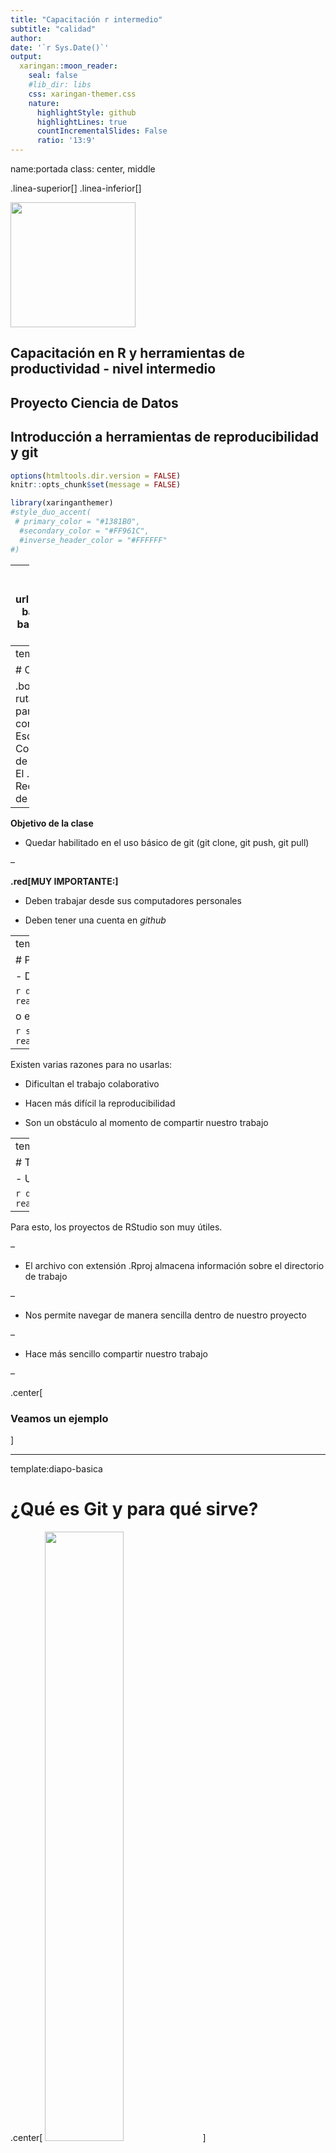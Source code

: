 ```yaml
---
title: "Capacitación r intermedio"
subtitle: "calidad"
author: 
date: '`r Sys.Date()`'
output:
  xaringan::moon_reader:
    seal: false
    #lib_dir: libs
    css: xaringan-themer.css
    nature:
      highlightStyle: github
      highlightLines: true
      countIncrementalSlides: False
      ratio: '13:9'
---
```



name:portada
class: center, middle

.linea-superior[]
.linea-inferior[]


<img src="imagenes/logo_portada2.png" width="200" />


## Capacitación en R y herramientas de productividad - nivel intermedio

## Proyecto Ciencia de Datos

## Introducción a herramientas de reproducibilidad y git


```r
options(htmltools.dir.version = FALSE)
knitr::opts_chunk$set(message = FALSE) 
```

```r
library(xaringanthemer)
#style_duo_accent(
 # primary_color = "#1381B0",
  #secondary_color = "#FF961C",
  #inverse_header_color = "#FFFFFF"
#)
```



---
name:diapo-basica
background-image: url("imagenes/fondo2.PNG")
background-size: contain;
background-position: 100% 0%

---
template:diapo-basica



# Contenidos de la clase


.body2[- Proyectos de R y rutas relativas
- ¿Qué es Git y para qué sirve?
- Principales conceptos asociados a Git
- Esquema de trabajo en git
- Conflictos de merge
- Árbol de commits
- Uso de ramas
- El .gitignore
- Recomendaciones sobre uso de git]

--

**Objetivo de la clase**

- Quedar habilitado en el uso básico de git (git clone, git push, git pull)

--

**.red[MUY IMPORTANTE:]** 

- Deben trabajar desde sus computadores personales

- Deben tener una cuenta en *github*

---
template:diapo-basica



# Problema de las rutas


- Durante este curso evitaremos el uso de rutas absolutas, como

```r
data <- read_csv("/home/klaus/ine/capacitaciones/r_intermedio/0_intro_git/data/example_file.csv")
```

o esto...

```r
setwd("/home/klaus/ine/capacitaciones/r_intermedio/0_intro_git/data")
data <- read_csv("example_file.csv")
```

--

Existen varias razones para no usarlas:

- Dificultan el trabajo colaborativo

- Hacen más difícil la reproducibilidad

- Son un obstáculo al momento de compartir nuestro trabajo 

---
template:diapo-basica


# Trabajo con proyectos


- Usaremos rutas relativas 

```r
data <- read_csv("data/example_file.csv")
```

--

Para esto, los proyectos de RStudio son muy útiles. 

--

- El archivo con extensión .Rproj almacena información sobre el directorio de trabajo

--

- Nos permite navegar de manera sencilla dentro de nuestro proyecto

--

- Hace más sencillo compartir nuestro trabajo 


--

.center[

<!-- EJERCICIO 0 -->
### Veamos un ejemplo
]



---

template:diapo-basica



# ¿Qué es Git y para qué sirve?

.center[
<img src="imagenes/documento_final.gif" width="50%" />
]


---

template:diapo-basica



# ¿Qué es Git y para qué sirve?

Es un sistema de control de versiones (VCS): nos dice quién hizo qué y cuándo en  nuestro proyecto  

Permite que varias personas trabajen en un mismo proyecto sin molestarse unos a otros

Funciona como una máquina del tiempo 

- Cada cierto tiempo sacamos una "foto" de todos los archivos del proyecto

- Estas fotos no desaparecen

- Siempre es posible volver a una foto anterior

Nos protege:

- De nuestra propia estupidez

- De fallas en el disco duro (podemos sincronizar nuestros cambios en la nube)

.center[
<img src="imagenes/git.png" width="140" />
]


---

template:diapo-basica



# ¿Qué es Git y para qué sirve?


.pull-center[
<img src="imagenes/esquema_reproducibilidad.png" width="800" />
]


Nos acercamos a la reproducibilidad

--

Aún nos falta manejar las dependencias 


---
template:diapo-basica



# Principales conceptos

Git nos permite navegar de manera "sencilla" por las distintas versiones de un archivo

.center[
<img src="imagenes/diagrama.png" width="300" />
]

--

### Podemos rastrear dónde y cuándo se producen los errores

.center[
<img src="imagenes/pikachu.png" width="250" />
]



---

template:diapo-basica



# Estados en Git

.center[
<img src="imagenes/estados-git.png" width="500" />
]

Tenemos 3 estados para nuestros archivos:

- Modificado

- "En escena" (*staging area*)

- Confirmado o comprometido (*committed*)

---

template:diapo-basica



# Principales conceptos

Ciclos sucesivos de *modificar, poner en escena y confirmar* van generando el historial de cambios de nuestro repositorio

--

Cada _commit_ es una foto del estado de nuestros archivos a la que podemos acceder cuando queramos

--

- **NO** podemos acceder a estados intermedios entre dos _commit_

--

- Queremos hacer _commit_ frecuentemente y con un número de cambios manejable

--

Si quiero trabajar de manera individual, no necesito más que lo que hemos visto hasta ahora

--

**¿Qué pasa si necesito trabajar con más personas?**



---

template:diapo-basica



# Principales conceptos

.center[
<img src="imagenes/diagrama-git.png" width="600" />
]

--

### Git puede funcionar sin problemas de manera local

--

### Gitlab, Github, etc se usan para trabajar con más personas


---

template:diapo-basica



# Principales conceptos

.center[
<img src="imagenes/flujo_git.png" width="55%" />
]


.right[ <font size="2"> Ilustración por Allison Horst, https://allisonhorst.com/git-github</font> ]


---
template:diapo-basica



# Repositorio remoto

.center[
<img src="imagenes/diagrama-colaborativo.png" width="600" />
]

--

### Varias personas aportan a un mismo repositorio


.pull-left[
<img src="imagenes/logos.png" width="400" />
]

--

.pull-right[
<img src="imagenes/logo_distinto.png" width="700" />
]



---
template:diapo-basica



# Esquema de trabajo en Git


.center[
<img src="https://i.gifer.com/2DAN.gif" width="450" />
]



Los commit nos permiten sujetarnos a la roca 

--

En terreno peligroso, es mejor hacer más commits.  

--

Si nos caemos, tendremos un punto del cual sujetarnos



---
template:diapo-basica



# Esquema de trabajo en Git

Luego de hacer nuestros _commit_, usualmente vamos a querer enviarlos al repositorio
remoto para que el resto pueda verlos a través de un _push_

--

Antes de hacer un _push_, es necesario actualizar nuestro proyecto con los cambios que otros/as colegas puedan haber realizado desde la última vez que nos sincronizamos con el repositorio remoto. Para esto, usamos `git pull`

--

Si es que fue posible traer los cambios remotos **sin problemas** y teniendo seguridad que nuestro código funciona, procedemos a empujar nuestros cambios con un `git push`

--

Por lo tanto, el flujo normal de trabajo es siempre:



## commit - pull - push

--

<div style="float: left;">
<img src="imagenes/no_olvidar.png" width="65%"  />
</div>



--

<!--  EJERCICIO 1 -->

**Probemos nuestro primer flujo `git`! ** 


---
template: diapo-basica

# ¿Sin problemas?

Al hacer `pull` traemos los cambios que han hecho el resto de colegas a nuestro
repositorio local y `git` trata de incorporarlo con los `commit` que hemos realizado
desde la última vez que hicimos `pull`. A esto se le llama `merge`.

--

Si los cambios que existen en nuestros `commit` no tienen intersección con los de
los `commit` de nuestros colegas, no habrá problema. Dos casos:

--

- Cambios en archivos diferentes

--

- Cambios en el mismo archivo, pero distintas líneas

--

Ahora, si nuestros `commit` y algún `commit` recibido en el `pull` cambian la misma
línea de un archivo, tendremos .red[problemas]: un conflicto de _merge_.

--

.center[
<img src="imagenes/git_merge.gif" width="35%" />
]

--

<!-- EJERCICIO 2 -->
**Probemos cómo generar y resolver un conflicto de merge**

---
template:diapo-basica

# Conflicto de merge

<div style="float: left;">
<img src="imagenes/merge_conflict1.png" width="90%" />
</div>


<-- Su script se verá similar a esto

--



Básicamente `git` nos muestra cómo están las líneas que tienen cambios simultáneos en nuestro repositorio y en el script en el repositorio remoto. 

Aquí debemos editar el script para que quede funcional, de acuerdo a los objetivos del proyecto y del script. Para esto no existe receta, podrían mantenerse ambos cambios, uno de los dos o ninguno:

--

.center[
<img src="imagenes/merge_conflict2.png" width="85%" />
]

--

Luego de editar el script, es necesario realizar un `commit` y luego un `push` con lo que se soluciona el conflicto de `merge`.

--

**Nota importante:** cuando hacemos un `pull` con conflicto de `merge`, nos aparecerán todos los cambios al repositorio que ha habido desde la última vez que hicimos `pull`  en la pestaña Git. Solo debemos preocuparnos por los archivos que aparezcan con un símbolo de “U”, que implican que ese archivo específico tiene conflicto de merge.


---
template:diapo-basica

# Conflicto de merge

Ejemplo de lo anterior:

.center[
<img src="imagenes/merge_conflict3.png" width="85%" />
]

La terminal también nos indicará los archivos con conflicto:

.center[
<img src="imagenes/merge_conflict4.png" width="85%" />
]

---
template:diapo-basica

# El árbol de commits


<div style="float: right;">
<img src="imagenes/arbol_commit1.gif" width="80%" />
</div>


.texto-chico[El árbol de commits es una representación visual de la historia de nuestro proyecto.]

--

.texto-chico[Nos muestra cada commit, nos permite acceder a sus contenidos y nos muestra dónde nos encontramos actualmente en la historia del árbol y dónde se encuentran las otras ramas, en caso de existir.] 

--

.texto-chico[**¿Qué es una rama?** ]
--
.texto-chico[Simplemente es un puntero a un `commit` específico, que contiene la información de sus ancestros. ]





---
template:diapo-basica

# El árbol de commits


<div style="float: right;">
<img src="imagenes/arbol_commit2.gif" width="80%" />
</div>


.texto-chico[El árbol de commits es una representación visual de la historia de nuestro proyecto.]



.texto-chico[Nos muestra cada commit, nos permite acceder a sus contenidos y nos muestra dónde nos encontramos actualmente en la historia del árbol y dónde se encuentran las otras ramas, en caso de existir.] 



.texto-chico[**¿Qué es una rama?** ]
.texto-chico[Simplemente es un puntero a un `commit` específico, que contiene la información de sus ancestros. ]


.texto-chico[ Si nos encontramos parados en una rama y realizamos un `commit` el puntero de la rama se moverá al commit más reciente.]



---
template:diapo-basica

# El árbol de commits



<div style="float: right;">
<img src="imagenes/arbol_commit3.gif" width="80%" />
</div>


.texto-chico[El árbol de commits es una representación visual de la historia de nuestro proyecto.]



.texto-chico[Nos muestra cada commit, nos permite acceder a sus contenidos y nos muestra dónde nos encontramos actualmente en la historia del árbol y dónde se encuentran las otras ramas, en caso de existir.] 



.texto-chico[**¿Qué es una rama?** ]
.texto-chico[Simplemente es un puntero a un `commit` específico, que contiene la información de sus ancestros. ]


.texto-chico[ Si nos encontramos parados en una rama y realizamos un `commit` el puntero de la rama se moverá al commit más reciente.]

.texto-chico[La rama principal se llama main o master, que aloja la versión oficial de nuestro proyecto, pero podemos crear tantas como queramos]
---
template:diapo-basica

# El árbol de commits



<div style="float: right;">
<img src="imagenes/arbol_commit4.gif" width="80%" />
</div>


.texto-chico[El árbol de commits es una representación visual de la historia de nuestro proyecto.]



.texto-chico[Nos muestra cada commit, nos permite acceder a sus contenidos y nos muestra dónde nos encontramos actualmente en la historia del árbol y dónde se encuentran las otras ramas, en caso de existir.] 



.texto-chico[**¿Qué es una rama?** ]
.texto-chico[Simplemente es un puntero a un `commit` específico, que contiene la información de sus ancestros. ]


.texto-chico[ Si nos encontramos parados en una rama y realizamos un `commit` el puntero de la rama se moverá al commit más reciente.]

.texto-chico[La rama principal se llama main o master, que aloja la versión oficial de nuestro proyecto, pero podemos crear tantas como queramos]

.texto-chico[Todo software presenta alguna forma de acceder a este árbol; en el caso de Rstudio nos da acceso en Tools -> Version control -> History.]

--

**¡Veamos el árbol de _commits_ de nuestro proyecto actual!**



---
template:diapo-basica

# Trabajando con ramas

Es la forma más segura de trabajar en git: nuestro trabajo no tocará la rama principal hasta que lo decidamos

--

Cada desarrollador puede trabajar en una rama independiente, sin molestar a los demás

--

En proyectos grandes, los desarrolladores **en general** no tienen permiso para empujar directamente a la rama main/master, tienen que "pedir permiso" para hacerlo 

--

Existe un administrador encargado de revisar y unir (`merge`) las contribuciones a la rama central

- Decide si el aporte debe incorporarse 

- Resuelve conflictos

--

Por ahora nos centraremos en el caso básico en que tenemos total libertad de hacer
`commit`, `push` y `pull`

--

**¡Creemos nuestras primeras ramas!**

---
template:diapo-basica



# El .gitignore

Cuando trabajamos con repositorios remotos, muchas veces existen archivos que queremos mantener solo en nuestro computador o que no son realmente compatibles con un repositorio git, por lo que no queremos subirlos a la nube:


<div style="float: right;">
<img src="imagenes/gitignore.png" width="90%" />
</div>

--

- Archivos que no son pertinentes al objetivo del proyecto.

--

- Archivos temporales y de caché.

--

- Archivos personales (por ejemplo, .Rprofile, scripts de pruebas).

--

- Archivos muy grandes (por ejemplo, tablas de datos pesadas).

--

Estos los anotamos en el archivo .gitignore, que es un archivo de texto simple.

--

**Importante:** .gitignore tiene algunas notaciones particulares, pero lo más relevante es que  el * sirve como comodín

--

**¡Hagamos pruebas de uso del .gitignore!** 


---
template:diapo-basica



# Recomendaciones sobre cómo interactuar con git

Revisamos cómo interactuar con git a través de la terminal y RStudio

--

**¿Cuál es mejor?** 
--
No hay una respuesta correcta, depende de cada persona. La botonera es más sencilla, pero, por lo mismo, más incompleta y menos transparente.

--

Recomendación general: si es que les acomoda, para operaciones más sencillas (`add`, `commit`, `push`, `pull`), la botonera de RStudio basta. Si queremos dar un uso más avanzado, la terminal puede darnos más control.

--

Existen alternativas intermedias como GitKraken, que proporcionan una interfaz de usuario enfocada en git, permitiendo más operaciones que las posibles en la botonera de RStudio. Tarea para la casa.

---

template:diapo-basica



# Torpedo

**git add .**: poner todo en escena

**git commit -m "mensaje personalizado"**: confirmar cambios

**git push nombre_rama**: empujar a rama remota

**git clone url_repositorio**: clonar un repositorio

**git pull nombre_rama**: traer cosas del repositorio

**git checkout nombre_rama**: ir a una rama

**git branch**: ver todas las ramas

**git branch nombre_rama**: crear una rama




---
template:diapo-basica



# Material de consulta

[Guía muy completa en español](https://git-scm.com/book/es/v2)

[Git con enfoque en R](https://happygitwithr.com/)


---

template: portada



